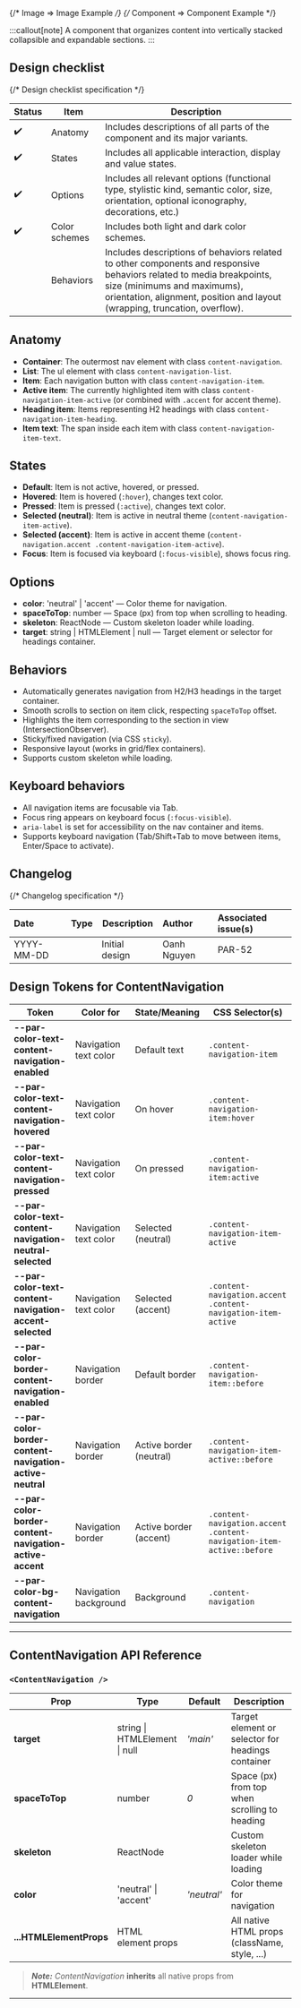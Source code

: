 
<TableOfContents />

{/* Image => Image Example */}
{/* Component => Component Example */}

:::callout[note]
A component that organizes content into vertically stacked collapsible and expandable sections.
:::

## Design checklist <span id="design-checklist"></span>

{/* Design checklist specification */}

| Status | Item          | Description                                                                                                                                                                                                                       |
| ------ | ------------- | --------------------------------------------------------------------------------------------------------------------------------------------------------------------------------------------------------------------------------- |
| ✔️     | Anatomy       | Includes descriptions of all parts of the component and its major variants.                                                                                                                                                       |
| ✔️     | States        | Includes all applicable interaction, display and value states.                                                                                                                                                                    |
| ✔️     | Options       | Includes all relevant options (functional type, stylistic kind, semantic color, size, orientation, optional iconography, decorations, etc.)                                                                                       |
| ✔️     | Color schemes | Includes both light and dark color schemes.                                                                                                                                                                                       |
|        | Behaviors     | Includes descriptions of behaviors related to other components and responsive behaviors related to media breakpoints, size (minimums and maximums), orientation, alignment, position and layout (wrapping, truncation, overflow). |

## Anatomy <span id="anatomy"></span>

- **Container**: The outermost nav element with class `content-navigation`.
- **List**: The ul element with class `content-navigation-list`.
- **Item**: Each navigation button with class `content-navigation-item`.
- **Active item**: The currently highlighted item with class `content-navigation-item-active` (or combined with `.accent` for accent theme).
- **Heading item**: Items representing H2 headings with class `content-navigation-item-heading`.
- **Item text**: The span inside each item with class `content-navigation-item-text`.

## States <span id="states"></span>

- **Default**: Item is not active, hovered, or pressed.
- **Hovered**: Item is hovered (`:hover`), changes text color.
- **Pressed**: Item is pressed (`:active`), changes text color.
- **Selected (neutral)**: Item is active in neutral theme (`content-navigation-item-active`).
- **Selected (accent)**: Item is active in accent theme (`content-navigation.accent .content-navigation-item-active`).
- **Focus**: Item is focused via keyboard (`:focus-visible`), shows focus ring.

## Options <span id="options"></span>

- **color**: 'neutral' | 'accent' — Color theme for navigation.
- **spaceToTop**: number — Space (px) from top when scrolling to heading.
- **skeleton**: ReactNode — Custom skeleton loader while loading.
- **target**: string | HTMLElement | null — Target element or selector for headings container.

## Behaviors <span id="behaviors"></span>

- Automatically generates navigation from H2/H3 headings in the target container.
- Smooth scrolls to section on item click, respecting `spaceToTop` offset.
- Highlights the item corresponding to the section in view (IntersectionObserver).
- Sticky/fixed navigation (via CSS `sticky`).
- Responsive layout (works in grid/flex containers).
- Supports custom skeleton while loading.

## Keyboard behaviors

- All navigation items are focusable via Tab.
- Focus ring appears on keyboard focus (`:focus-visible`).
- `aria-label` is set for accessibility on the nav container and items.
- Supports keyboard navigation (Tab/Shift+Tab to move between items, Enter/Space to activate).

## Changelog <span id="changelog"></span>

{/* Changelog specification */}

| Date       | Type                                                     | Description    | Author      | Associated issue(s) |
| :--------- | :------------------------------------------------------- | -------------- | :---------- | :------------------ |
| YYYY-MM-DD | <Badge size='sm' kind='glass' color='cyan' label="new"/> | Initial design | Oanh Nguyen | PAR-52              |

## Design Tokens for ContentNavigation

| **Token**                                                | **Color for**         | **State/Meaning**       | **CSS Selector(s)**                                                  |
| -------------------------------------------------------- | --------------------- | ----------------------- | -------------------------------------------------------------------- |
| **--par-color-text-content-navigation-enabled**          | Navigation text color | Default text            | `.content-navigation-item`                                           |
| **--par-color-text-content-navigation-hovered**          | Navigation text color | On hover                | `.content-navigation-item:hover`                                     |
| **--par-color-text-content-navigation-pressed**          | Navigation text color | On pressed              | `.content-navigation-item:active`                                    |
| **--par-color-text-content-navigation-neutral-selected** | Navigation text color | Selected (neutral)      | `.content-navigation-item-active`                                    |
| **--par-color-text-content-navigation-accent-selected**  | Navigation text color | Selected (accent)       | `.content-navigation.accent .content-navigation-item-active`         |
| **--par-color-border-content-navigation-enabled**        | Navigation border     | Default border          | `.content-navigation-item::before`                                   |
| **--par-color-border-content-navigation-active-neutral** | Navigation border     | Active border (neutral) | `.content-navigation-item-active::before`                            |
| **--par-color-border-content-navigation-active-accent**  | Navigation border     | Active border (accent)  | `.content-navigation.accent .content-navigation-item-active::before` |
| **--par-color-bg-content-navigation**                    | Navigation background | Background              | `.content-navigation`                                                |

---

## ContentNavigation API Reference

### `<ContentNavigation />`

| **Prop**                | **Type**                      | **Default** | **Description**                                   |
| ----------------------- | ----------------------------- | ----------- | ------------------------------------------------- |
| **target**              | string \| HTMLElement \| null | _'main'_    | Target element or selector for headings container |
| **spaceToTop**          | number                        | _0_         | Space (px) from top when scrolling to heading     |
| **skeleton**            | ReactNode                     |             | Custom skeleton loader while loading              |
| **color**               | 'neutral' \| 'accent'         | _'neutral'_ | Color theme for navigation                        |
| **...HTMLElementProps** | HTML element props            |             | All native HTML props (className, style, ...)     |

> **_Note:_** _ContentNavigation_ **inherits** all native props from **HTMLElement**.

---

